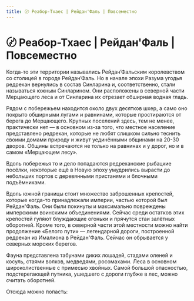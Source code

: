 ```yaml
---
title: 〄 Реабор-Тхаес | Рейдан'Фаль | Повсеместно
---
```

# 〄 Реабор-Тхаес | Рейдан'Фаль | Повсеместно


Когда-то эти территории назывались Рейдан’Фальским королевством со столицей в городе Рейдан’Фаль. Но в начале эпохи Разума угодья редрехан вернулись в состав Синларина и, соответственно, стали называться южным Синларином. Они расположены в северной части Мерцающего леса и от Синларина их отрезает обширная водная гладь.

Рядом с побережьем находится около двух десятков шхер, а само оно покрыто обширными лугами и равнинами, которые простираются от берега до Мерцающего. Крупных поселений здесь, тем не менее, практически нет — в основном из-за того, что местное население представлено редрехан, которые не любят слишком сильно теснить своими домами природу и живут уединёнными общинами на 20-30 дворов. Общины встречаются не только на равнинах и у дорог, но и в самом «Мерцающем лесу».

Вдоль побережья то и дело попадаются редреханские рыбацкие посёлки, некоторые ещё в Новую эпоху умудрились вырасти до небольших портов с деревянными пристанями и блочными подъёмниками.

Вдоль южной границы стоит множество заброшенных крепостей, которые когда-то принадлежали империи, частью которой был Рейдан'Фаль. Они были покинуты и максимально повреждены имперскими воинскими объединениями. Сейчас среди остатков этих крепостей гуляют блуждающие огоньки и прячутся стаи залётных оборотней.
Кроме того, в северной части этой местности можно найти продолжение «Белого пути» — легендарной дороги, построенной редрехан из Ималиона в Рейдан'Фаль. Сейчас он обрывается у северных морских берегов.

Фауна представлена табунами диких лошадей, стадами оленей и косуль, стаями волков, медведями, росомахами. Леса в основном широколиственные с примесью хвойных.
Самой большой опасностью, подстерегающей путника, ушедшего с дороги глубже в лес, можно считать оборотней.

Отсюда можно попасть:<br/><br/>